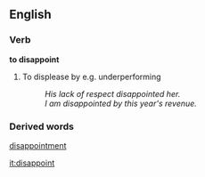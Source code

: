 ==English==
===Verb===
'''to disappoint''' 
#To displease by e.g. underperforming
#:''His lack of respect disappointed her.''
#:''I am disappointed by this year's revenue.''

===Derived words===
[[disappointment]]

[[it:disappoint]]